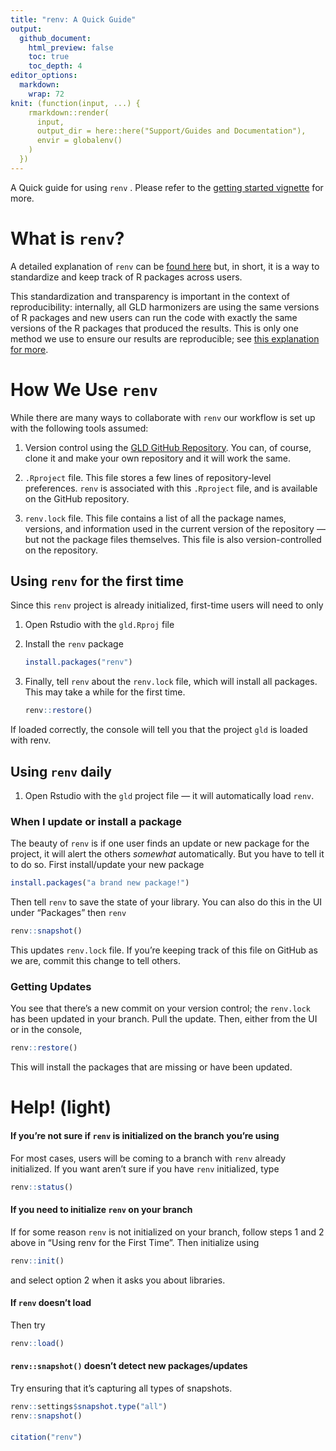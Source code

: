 ```yaml
---
title: "renv: A Quick Guide"
output: 
  github_document:
    html_preview: false
    toc: true
    toc_depth: 4
editor_options: 
  markdown: 
    wrap: 72
knit: (function(input, ...) {
    rmarkdown::render(
      input,
      output_dir = here::here("Support/Guides and Documentation"),
      envir = globalenv()
    )
  })
---
```


A Quick guide for using `renv` . Please refer to the [getting started
vignette](https://rstudio.github.io/renv/articles/renv.html) for more.

# What is `renv`?

A detailed explanation of `renv` can be [found
here](https://rstudio.github.io/renv/articles/renv.html) but, in short,
it is a way to standardize and keep track of R packages across users.

This standardization and transparency is important in the context of
reproducibility: internally, all GLD harmonizers are using the same
versions of R packages and new users can run the code with exactly the
same versions of the R packages that produced the results. This is only
one method we use to ensure our results are reproducible; see [this
explanation for
more](https://rstudio.github.io/renv/articles/renv.html#reproducibility-1).

# How We Use `renv`

While there are many ways to collaborate with `renv` our workflow is set
up with the following tools assumed:

1.  Version control using the [GLD GitHub
    Repository](https://github.com/worldbank/gld). You can, of course,
    clone it and make your own repository and it will work the same.

2.  `.Rproject` file. This file stores a few lines of repository-level
    preferences. `renv` is associated with this `.Rproject` file, and is
    available on the GitHub repository.

3.  `renv.lock` file. This file contains a list of all the package
    names, versions, and information used in the current version of the
    repository — but not the package files themselves. This file is also
    version-controlled on the repository.

## Using `renv` for the first time

Since this `renv` project is already initialized, first-time users will
need to only

1.  Open Rstudio with the `gld.Rproj` file

2.  Install the `renv` package

    ```r
    install.packages("renv")
    ```

3.  Finally, tell `renv` about the `renv.lock` file, which will install
    all packages. This may take a while for the first time.

    ```r
    renv::restore()
    ```

If loaded correctly, the console will tell you that the project `gld` is
loaded with renv.

## Using `renv` daily

1.  Open Rstudio with the `gld` project file — it will automatically
    load `renv`.

### When I update or install a package

The beauty of `renv` is if one user finds an update or new package for
the project, it will alert the others *somewhat* automatically. But you
have to tell it to do so. First install/update your new package

```r
install.packages("a brand new package!")
```

Then tell `renv` to save the state of your library. You can also do this
in the UI under "Packages" then `renv`

```r
renv::snapshot()
```

This updates `renv.lock` file. If you're keeping track of this file on
GitHub as we are, commit this change to tell others.

### Getting Updates

You see that there's a new commit on your version control; the
`renv.lock` has been updated in your branch. Pull the update. Then,
either from the UI or in the console,

```r
renv::restore()
```

This will install the packages that are missing or have been updated.

# Help! (light)

#### If you're not sure if `renv` is initialized on the branch you're using

For most cases, users will be coming to a branch with `renv` already
initialized. If you want aren't sure if you have `renv` initialized,
type

```r
renv::status()
```

#### If you need to initialize `renv` on your branch

If for some reason `renv` is not initialized on your branch, follow
steps 1 and 2 above in "Using renv for the First Time". Then initialize
using

```r
renv::init()
```

and select option 2 when it asks you about libraries.

#### If `renv` doesn't load

Then try

```r
renv::load()
```

#### `renv::snapshot()` doesn't detect new packages/updates

Try ensuring that it's capturing all types of snapshots.

```r
renv::settings$snapshot.type("all")
renv::snapshot()
```

#### 

```r
citation("renv")
```
